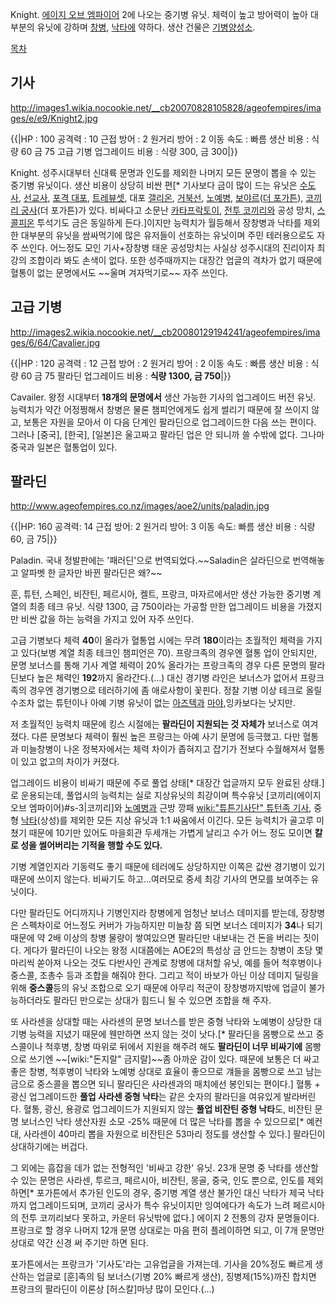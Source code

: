Knight. [[에이지 오브 엠파이어]] 2에 나오는 중기병 유닛. 체력이 높고 방어력이 높아 대부분의 유닛에 강하며 [[창병(에이지 오브 엠파이어)|창병]], [[낙타(에이지 오브 엠파이어)| 낙타]]에 약하다. 생산 건물은 [[기병양성소]].

[[목차]]

== 기사 ==

http://images1.wikia.nocookie.net/__cb20070828105828/ageofempires/images/e/e9/Knight2.jpg

{{|HP : 100
공격력 : 10
근접 방어 : 2
원거리 방어 : 2
이동 속도 : 빠름
생산 비용 : 식량 60 금 75
고급 기병 업그레이드 비용 : 식량 300, 금 300|}}

Knight. 성주시대부터 신대륙 문명과 인도를 제외한 나머지 모든 문명이 뽑을 수 있는 중기병 유닛이다. 생산 비용이 상당히 비싼 편[* 기사보다 금이 많이 드는 유닛은 [[수도사]], [[선교사]], [[사석포|포격 대포]], [[트레뷰셋]], 대포 [[갤리온]], [[거북선]], [[노예병]], [[보야르]]([[에이지 오브 엠파이어 2: 더 포가튼|더 포가튼]]), [[코끼리(에이지 오브 엠파이어)|코끼리 궁사]](더 포가튼)가 있다. 비싸다고 소문난 [[카타프락토이]], [[코끼리(에이지 오브 엠파이어)|전투 코끼리]]와 공성 망치, [[스콜피온(에이지 오브 엠파이어)|스콜피온]] 투석기도 금은 동일하게 든다.]이지만 능력치가 월등해서 장창병과 낙타를 제외한 대부분의 유닛을 쌈싸먹기에 많은 유저들이 선호하는 유닛이며 주민 테러용으로도 자주 쓰인다. 어느정도 모인 기사+장창병 태운 공성망치는 사실상 성주시대의 진리이자 최강의 조합이라 봐도 손색이 없다. 또한 성주때까지는 대장간 업글의 격차가 없기 때문에 혈통이 없는 문명에서도 ~~울며 겨자먹기로~~ 자주 쓰인다.
== 고급 기병 ==

http://images2.wikia.nocookie.net/__cb20080129194241/ageofempires/images/6/64/Cavalier.jpg

{{|HP : 120
공격력 : 12
근접 방어 : 2
원거리 방어 : 2
이동 속도 : 빠름
생산 비용 : 식량 60 금 75
팔라딘 업그레이드 비용 : '''식량 1300, 금 750'''|}}

Cavailer. 왕정 시대부터 '''18개의 문명에서''' 생산 가능한 기사의 업그레이드 버전 유닛. 능력치가 약간 어정쩡해서 창병은 물론 챔피언에게도 쉽게 썰리기 때문에 잘 쓰이지 않고, 보통은 자원을 모아서 이 다음 단계인 팔라딘으로 업그레이드한 다음 쓰는 편이다. 그러나 [중국], [한국], [일본]은 울고짜고 팔라딘 업은 안 되니까 쓸 수밖에 없다. 그나마 중국과 일본은 혈통업이 있다.
== 팔라딘 ==

http://www.ageofempires.co.nz/images/aoe2/units/paladin.jpg

{{|HP: 160
공격력: 14
근접 방어: 2
원거리 방어: 3
이동 속도: 빠름
생산 비용 : 식량 60, 금 75|}}

Paladin. 국내 정발판에는 '패러딘'으로 번역되었다.~~Saladin은 살라딘으로 번역해놓고 알파벳 한 글자만 바뀐 팔라딘은 왜?~~

훈, 튜턴, 스페인, 비잔틴, 페르시아, 켈트, 프랑크, 마자르에서만 생산 가능한 중기병 계열의 최종 테크 유닛. 식량 1300, 금 750이라는 가공할 만한 업그레이드 비용을 가졌지만 비싼 값을 하는 능력을 가지고 있어 자주 쓰인다.

고급 기병보다 체력 '''40'''이 올라가 혈통업 시에는 무려 '''180'''이라는 초월적인 체력을 가지고 있다(보병 계열 최종 테크인 챔피언은 70). 프랑크족의 경우엔 혈통 업이 안되지만, 문명 보너스를 통해 기사 계열 체력이 20% 올라가는 프랑크족의 경우 다른 문명의 팔라딘보다 높은 체력인 '''192'''까지 올라간다.(…) 대신 경기병 라인은 보너스가 없어서 프랑크족의 경우엔 경기병으로 테러하기에 좀 애로사항이 꽃핀다. 정찰 기병 이상 테크로 올릴 수조차 없는 튜턴이나 아예 기병 유닛이 없는 [[아즈텍]]과 [[마야]],잉카보다는 낫지만.

저 초월적인 능력치 때문에 킹스 시절에는 '''팔라딘이 지원되는 것 자체가''' 보너스로 여겨졌다. 다른 문명보다 체력이 훨씬 높은 프랑크는 아예 사기 문명에 등극했고. 다만 혈통과 미늘창병이 나온 정복자에서는 체력 차이가 좁혀지고 잡기가 전보다 수월해져서 혈통이 있고 없고의 차이가 커졌다.

업그레이드 비용이 비싸기 때문에 주로 풀업 상태[* 대장간 업글까지 모두 완료된 상태.]로 운용되는데, 풀업시의 능력치는 실로 지상유닛의 최강이며 특수유닛 [코끼리(에이지 오브 엠파이어)#s-3|코끼리]와 [[노예병]]과 근방 깡패 [[wiki:"튜튼기사단" 튜턴족 기사]], 중형 [[낙타]](상성)를 제외한 모든 지상 유닛과 1:1 싸움에서 이긴다. 모든 능력치가 골고루 미쳤기 때문에 10기만 있어도 마을회관 두세개는 가볍게 날리고 수가 어느 정도 모이면 '''칼로 성을 썰어버리는 기적을 행할 수도 있다.'''

기병 계열인지라 기동력도 좋기 때문에 테러에도 상당하지만 이쪽은 값싼 경기병이 있기 때문에 쓰이지 않는다. 비싸기도 하고...여러모로 중세 최강 기사의 면모를 보여주는 유닛이다.

다만 팔라딘도 어디까지나 기병인지라 창병에게 엄청난 보너스 데미지를 받는데, 장창병은 스펙차이로 어느정도 커버가 가능하지만 미늘창 쯤 되면 보너스 데미지가 '''34'''나 되기 때문에 약 2배 이상의 창병 물량이 쌓여있으면 팔라딘만 내보내는 건 돈을 버리는 짓이다. 게다가 팔라딘이 나오는 왕정 시대쯤에는 AOE2의 특성상 금 안드는 창병이 초당 몇마리씩 쏟아져 나오는 것도 다반사인 관계로 창병에 대처할 유닛, 예를 들어 척후병이나 중스콜, 조총수 등과 조합을 해줘야 한다. 그리고 적이 바보가 아닌 이상 데미지 딜링을 위해 '''중스콜'''등의 유닛 조합으로 오기 때문에 아무리 적군이 장창병까지밖에 업글이 불가능하더라도 팔라딘 만으로는 상대가 힘드니 될 수 있으면 조합을 해 주자.

또 사라센을 상대할 때는 사라센의 문명 보너스를 받은 중형 낙타와 노예병이 상당한 대기병 능력을 지녔기 때문에 웬만하면 쓰지 않는 것이 낫다.[* 팔라딘을 몸빵으로 쓰고 중스콜이나 척후병, 창병 따위로 뒤에서 지원을 해주려 해도 '''팔라딘이 너무 비싸기에''' 몸빵으로 쓰기엔 ~~[wiki:"돈지랄" 금지랄]~~좀 아까운 감이 있다. 때문에 보통은 더 싸고 좋은 창병, 척후병이 낙타와 노예병 상대로 효율이 좋으므로 걔들을 몸빵으로 쓰고 남는 금으로 중스콜을 뽑으면 되니 팔라딘은 사라센과의 매치에선 봉인되는 편이다.] 혈통 + 광신 업그레이드한 '''풀업 사라센 중형 낙타'''는 같은 숫자의 팔라딘을 여유있게 발라버린다. 혈통, 광신, 용광로 업그레이드가 지원되지 않는 '''풀업 비잔틴 중형 낙타'''도, 비잔틴 문명 보너스인 낙타 생산자원 소모 -25% 때문에 더 많은 낙타를 뽑을 수 있으므로[* 예컨대, 사라센이 40마리 뽑을 자원으로 비잔틴은 53마리 정도를 생산할 수 있다.] 팔라딘이 상대하기에는 버겁다.

그 외에는 흠잡을 데가 없는 전형적인 '비싸고 강한' 유닛. 23개 문명 중 낙타를 생산할 수 있는 문명은 사라센, 투르크, 페르시아, 비잔틴, 몽골, 중국, 인도 뿐으로, 인도를 제외하면[* 포가튼에서 추가된 인도의 경우, 중기병 계열 생산 불가인 대신 낙타가 제국 낙타까지 업그레이드되며, 코끼리 궁사가 특수 유닛이지만 잉여에다가 속도가 느려 페르시아의 전투 코끼리보다 못하고, 카운터 유닛밖에 없다.] 에이지 2 전통의 강자 문명들이다. 프랑크로 할 경우 나머지 12개 문명 상대로는 마음 편히 플레이하면 되고, 이 7개 문명만 상대로 약간 신경 써 주기만 하면 된다.

포가튼에서는 프랑크가 '기사도'라는 고유업글을 가져는데. 기사을 20%정도 빠르게 생산하는 업글로 [훈]족의 팀 보너스(기병 20% 빠르게 생산), 징병제(15%)까진 합치면 프랑크의 팔라딘이 이론상 [허스칼]마냥 많이 모인다.(...)
